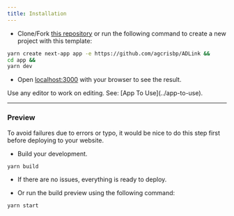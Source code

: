 ```yaml
---
title: Installation
---
```


- Clone/Fork [this repository](https://github.com/agcrisbp/ADLink) or run the following command to create a new project with this template:

```bash copy
yarn create next-app app -e https://github.com/agcrisbp/ADLink &&
cd app &&
yarn dev
```

- Open [localhost:3000](http://localhost:3000) with your browser to see the result.
<Callout type="info">
Use any editor to work on editing. See: [App To Use](../app-to-use).
</Callout>

---

### Preview
<Callout type="warning">
  To avoid failures due to errors or typo, it would be nice to do this step first before deploying to your website.
</Callout>

- Build your development.

```bash copy
yarn build
```

- If there are no issues, everything is ready to deploy.

- Or run the build preview using the following command:

```bash copy
yarn start
```